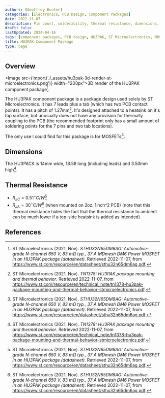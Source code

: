 ```yaml
---
authors: [Geoffrey Hunter]
categories: [Electronics, PCB Design, Component Packages]
date: 2022-11-07
description: Pin count, solderability, thermal resistance, dimensions, land pattern, 3D models and more info for the HU3PAK component package.
draft: false
lastUpdated: 2024-04-16
tags: [component packages, PCB design, HU3PAK, ST Microelectronics, MOSFETs, thermal resistance, heatsinks]
title: HU3PAK Component Package
type: page
---
```



## Overview

<Image src={import('./_assets/hu3pak-3d-render-st-microelectronics.png')} width="200px">3D render of the HU3PAK component package[^bib-st-micro-sthu32n65dm6ag-ds].</Image>

The HU3PAK component package is a package design used solely by ST Microelectronics. It has 7 leads plus a tab (which has two PCB contact points). It has a pitch of 1.27mm[^bib-st-micro-hu3pak-package-mounting]. It's designed attached to a heatsink on it's top surface, but unusually does not have any provision for thermally coupling to the PCB (the recommended footprint only has a small amount of soldering points for the 7 pins and two tab locations).

The only use I could find for this package is for MOSFETs[^bib-st-micro-sthu32n65dm6ag-ds].

## Dimensions

The HU3PACK is 14mm wide, 18.58 long (including leads) and 3.50mm high[^bib-st-micro-hu3pak-package-mounting].

## Thermal Resistance

* $R_{JC} = 0.51^{\circ}C/W$[^bib-st-micro-sthu32n65dm6ag-ds]
* $R_{JA} = 30^{\circ}C/W$[^bib-st-micro-sthu32n65dm6ag-ds] (when mounted on 2oz. 1inch^2 PCB) (note that this thermal resistance hides the fact that the thermal resistance to ambient can be much lower if a top-side heatsink is added as intended)

## References

[^bib-st-micro-hu3pak-package-mounting]: ST Microelectronics (2021, Nov). _TN1378:  HU3PAK package mounting and thermal behavior_. Retrieved 2022-11-07, from https://www.st.com/resource/en/technical_note/tn1378-hu3pak-package-mounting-and-thermal-behavior-stmicroelectronics.pdf.
[^bib-st-micro-sthu32n65dm6ag-ds]: ST Microelectronics (2021, Nov). _STHU32N65DM6AG: Automotive-grade N-channel 650 V, 83 mΩ typ., 37 A MDmesh DM6 Power MOSFET in an HU3PAK package (datasheet)_. Retrieved 2022-11-07, from https://www.st.com/resource/en/datasheet/sthu32n65dm6ag.pdf.
